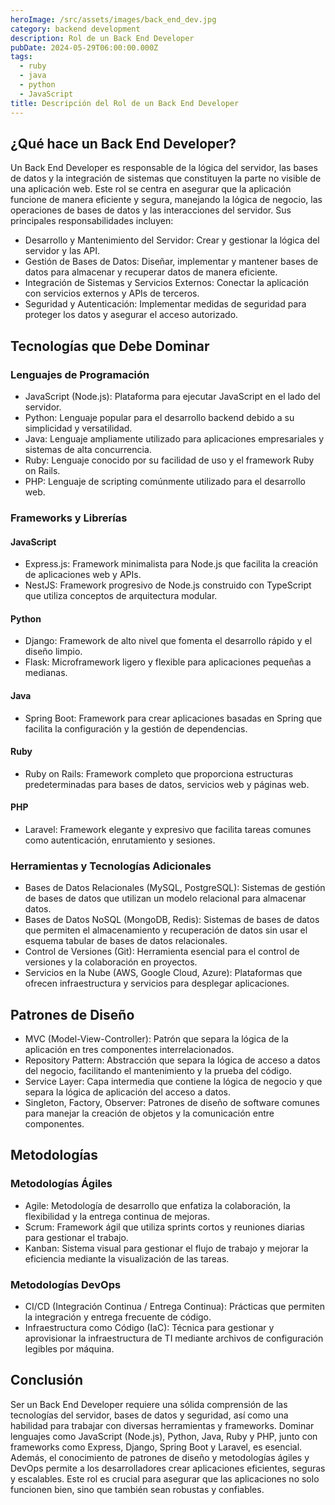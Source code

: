 ```yaml
---
heroImage: /src/assets/images/back_end_dev.jpg
category: backend development
description: Rol de un Back End Developer
pubDate: 2024-05-29T06:00:00.000Z
tags:
  - ruby
  - java
  - python
  - JavaScript
title: Descripción del Rol de un Back End Developer
---
```


## ¿Qué hace un Back End Developer?

Un Back End Developer es responsable de la lógica del servidor, las bases de datos y la integración de sistemas que constituyen la parte no visible de una aplicación web. Este rol se centra en asegurar que la aplicación funcione de manera eficiente y segura, manejando la lógica de negocio, las operaciones de bases de datos y las interacciones del servidor. Sus principales responsabilidades incluyen:

* Desarrollo y Mantenimiento del Servidor: Crear y gestionar la lógica del servidor y las API.
* Gestión de Bases de Datos: Diseñar, implementar y mantener bases de datos para almacenar y recuperar datos de manera eficiente.
* Integración de Sistemas y Servicios Externos: Conectar la aplicación con servicios externos y APIs de terceros.
* Seguridad y Autenticación: Implementar medidas de seguridad para proteger los datos y asegurar el acceso autorizado.

## Tecnologías que Debe Dominar

### Lenguajes de Programación

* JavaScript (Node.js): Plataforma para ejecutar JavaScript en el lado del servidor.
* Python: Lenguaje popular para el desarrollo backend debido a su simplicidad y versatilidad.
* Java: Lenguaje ampliamente utilizado para aplicaciones empresariales y sistemas de alta concurrencia.
* Ruby: Lenguaje conocido por su facilidad de uso y el framework Ruby on Rails.
* PHP: Lenguaje de scripting comúnmente utilizado para el desarrollo web.

### Frameworks y Librerías

#### JavaScript

* Express.js: Framework minimalista para Node.js que facilita la creación de aplicaciones web y APIs.
* NestJS: Framework progresivo de Node.js construido con TypeScript que utiliza conceptos de arquitectura modular.

#### Python

* Django: Framework de alto nivel que fomenta el desarrollo rápido y el diseño limpio.
* Flask: Microframework ligero y flexible para aplicaciones pequeñas a medianas.

#### Java

* Spring Boot: Framework para crear aplicaciones basadas en Spring que facilita la configuración y la gestión de dependencias.

#### Ruby

* Ruby on Rails: Framework completo que proporciona estructuras predeterminadas para bases de datos, servicios web y páginas web.

#### PHP

* Laravel: Framework elegante y expresivo que facilita tareas comunes como autenticación, enrutamiento y sesiones.

### Herramientas y Tecnologías Adicionales

* Bases de Datos Relacionales (MySQL, PostgreSQL): Sistemas de gestión de bases de datos que utilizan un modelo relacional para almacenar datos.
* Bases de Datos NoSQL (MongoDB, Redis): Sistemas de bases de datos que permiten el almacenamiento y recuperación de datos sin usar el esquema tabular de bases de datos relacionales.
* Control de Versiones (Git): Herramienta esencial para el control de versiones y la colaboración en proyectos.
* Servicios en la Nube (AWS, Google Cloud, Azure): Plataformas que ofrecen infraestructura y servicios para desplegar aplicaciones.

## Patrones de Diseño

* MVC (Model-View-Controller): Patrón que separa la lógica de la aplicación en tres componentes interrelacionados.
* Repository Pattern: Abstracción que separa la lógica de acceso a datos del negocio, facilitando el mantenimiento y la prueba del código.
* Service Layer: Capa intermedia que contiene la lógica de negocio y que separa la lógica de aplicación del acceso a datos.
* Singleton, Factory, Observer: Patrones de diseño de software comunes para manejar la creación de objetos y la comunicación entre componentes.

## Metodologías

### Metodologías Ágiles

* Agile: Metodología de desarrollo que enfatiza la colaboración, la flexibilidad y la entrega continua de mejoras.
* Scrum: Framework ágil que utiliza sprints cortos y reuniones diarias para gestionar el trabajo.
* Kanban: Sistema visual para gestionar el flujo de trabajo y mejorar la eficiencia mediante la visualización de las tareas.

### Metodologías DevOps

* CI/CD (Integración Continua / Entrega Continua): Prácticas que permiten la integración y entrega frecuente de código.
* Infraestructura como Código (IaC): Técnica para gestionar y aprovisionar la infraestructura de TI mediante archivos de configuración legibles por máquina.

## Conclusión

Ser un Back End Developer requiere una sólida comprensión de las tecnologías del servidor, bases de datos y seguridad, así como una habilidad para trabajar con diversas herramientas y frameworks. Dominar lenguajes como JavaScript (Node.js), Python, Java, Ruby y PHP, junto con frameworks como Express, Django, Spring Boot y Laravel, es esencial. Además, el conocimiento de patrones de diseño y metodologías ágiles y DevOps permite a los desarrolladores crear aplicaciones eficientes, seguras y escalables. Este rol es crucial para asegurar que las aplicaciones no solo funcionen bien, sino que también sean robustas y confiables.
